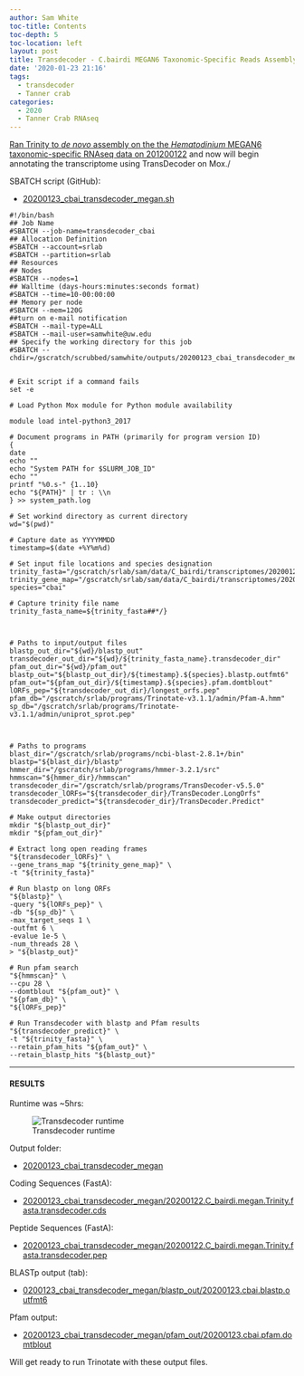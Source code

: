 ```yaml
---
author: Sam White
toc-title: Contents
toc-depth: 5
toc-location: left
layout: post
title: Transdecoder - C.bairdi MEGAN6 Taxonomic-Specific Reads Assembly from 20200122
date: '2020-01-23 21:16'
tags:
  - transdecoder
  - Tanner crab
categories:
  - 2020
  - Tanner Crab RNAseq
---
```

[Ran Trinity to _de novo_ assembly on the the _Hematodinium_ MEGAN6 taxonomic-specific RNAseq data on 201200122](https://robertslab.github.io/sams-notebook/posts/2020/2020-01-22-Transcriptome-Assembly---Hematodinium-with-MEGAN6-Taxonomy-specific-Reads-with-Trinity-on-Mox/) and now will begin annotating the transcriptome using TransDecoder on Mox./

SBATCH script (GitHub):

- [20200123_cbai_transdecoder_megan.sh](https://github.com/RobertsLab/sams-notebook/blob/master/sbatch_scripts/20200123_cbai_transdecoder_megan.sh)

```shell
#!/bin/bash
## Job Name
#SBATCH --job-name=transdecoder_cbai
## Allocation Definition
#SBATCH --account=srlab
#SBATCH --partition=srlab
## Resources
## Nodes
#SBATCH --nodes=1
## Walltime (days-hours:minutes:seconds format)
#SBATCH --time=10-00:00:00
## Memory per node
#SBATCH --mem=120G
##turn on e-mail notification
#SBATCH --mail-type=ALL
#SBATCH --mail-user=samwhite@uw.edu
## Specify the working directory for this job
#SBATCH --chdir=/gscratch/scrubbed/samwhite/outputs/20200123_cbai_transdecoder_megan


# Exit script if a command fails
set -e

# Load Python Mox module for Python module availability

module load intel-python3_2017

# Document programs in PATH (primarily for program version ID)
{
date
echo ""
echo "System PATH for $SLURM_JOB_ID"
echo ""
printf "%0.s-" {1..10}
echo "${PATH}" | tr : \\n
} >> system_path.log

# Set workind directory as current directory
wd="$(pwd)"

# Capture date as YYYYMMDD
timestamp=$(date +%Y%m%d)

# Set input file locations and species designation
trinity_fasta="/gscratch/srlab/sam/data/C_bairdi/transcriptomes/20200122.C_bairdi.megan.Trinity.fasta"
trinity_gene_map="/gscratch/srlab/sam/data/C_bairdi/transcriptomes/20200122.C_bairdi.megan.Trinity.fasta.gene_trans_map"
species="cbai"

# Capture trinity file name
trinity_fasta_name=${trinity_fasta##*/}



# Paths to input/output files
blastp_out_dir="${wd}/blastp_out"
transdecoder_out_dir="${wd}/${trinity_fasta_name}.transdecoder_dir"
pfam_out_dir="${wd}/pfam_out"
blastp_out="${blastp_out_dir}/${timestamp}.${species}.blastp.outfmt6"
pfam_out="${pfam_out_dir}/${timestamp}.${species}.pfam.domtblout"
lORFs_pep="${transdecoder_out_dir}/longest_orfs.pep"
pfam_db="/gscratch/srlab/programs/Trinotate-v3.1.1/admin/Pfam-A.hmm"
sp_db="/gscratch/srlab/programs/Trinotate-v3.1.1/admin/uniprot_sprot.pep"



# Paths to programs
blast_dir="/gscratch/srlab/programs/ncbi-blast-2.8.1+/bin"
blastp="${blast_dir}/blastp"
hmmer_dir="/gscratch/srlab/programs/hmmer-3.2.1/src"
hmmscan="${hmmer_dir}/hmmscan"
transdecoder_dir="/gscratch/srlab/programs/TransDecoder-v5.5.0"
transdecoder_lORFs="${transdecoder_dir}/TransDecoder.LongOrfs"
transdecoder_predict="${transdecoder_dir}/TransDecoder.Predict"

# Make output directories
mkdir "${blastp_out_dir}"
mkdir "${pfam_out_dir}"

# Extract long open reading frames
"${transdecoder_lORFs}" \
--gene_trans_map "${trinity_gene_map}" \
-t "${trinity_fasta}"

# Run blastp on long ORFs
"${blastp}" \
-query "${lORFs_pep}" \
-db "${sp_db}" \
-max_target_seqs 1 \
-outfmt 6 \
-evalue 1e-5 \
-num_threads 28 \
> "${blastp_out}"

# Run pfam search
"${hmmscan}" \
--cpu 28 \
--domtblout "${pfam_out}" \
"${pfam_db}" \
"${lORFs_pep}"

# Run Transdecoder with blastp and Pfam results
"${transdecoder_predict}" \
-t "${trinity_fasta}" \
--retain_pfam_hits "${pfam_out}" \
--retain_blastp_hits "${blastp_out}"
```


---

#### RESULTS

Runtime was ~5hrs:

![Transdecoder runtime](https://github.com/RobertsLab/sams-notebook/blob/master/images/screencaps/20200123_cbai_transdecoder_megan_runtime.png?raw=true)

Output folder:

- [20200123_cbai_transdecoder_megan](https://gannet.fish.washington.edu/Atumefaciens/20200123_cbai_transdecoder_megan/)

Coding Sequences (FastA):

- [20200123_cbai_transdecoder_megan/20200122.C_bairdi.megan.Trinity.fasta.transdecoder.cds](https://gannet.fish.washington.edu/Atumefaciens/20200123_cbai_transdecoder_megan/20200122.C_bairdi.megan.Trinity.fasta.transdecoder.cds)

Peptide Sequences (FastA):

- [20200123_cbai_transdecoder_megan/20200122.C_bairdi.megan.Trinity.fasta.transdecoder.pep](https://gannet.fish.washington.edu/Atumefaciens/20200123_cbai_transdecoder_megan/20200122.C_bairdi.megan.Trinity.fasta.transdecoder.pep)

BLASTp output (tab):

- [0200123_cbai_transdecoder_megan/blastp_out/20200123.cbai.blastp.outfmt6](https://gannet.fish.washington.edu/Atumefaciens/20200123_cbai_transdecoder_megan/blastp_out/20200123.cbai.blastp.outfmt6)

Pfam output:


- [20200123_cbai_transdecoder_megan/pfam_out/20200123.cbai.pfam.domtblout](https://gannet.fish.washington.edu/Atumefaciens/20200123_cbai_transdecoder_megan/pfam_out/20200123.cbai.pfam.domtblout)

Will get ready to run Trinotate with these output files.
